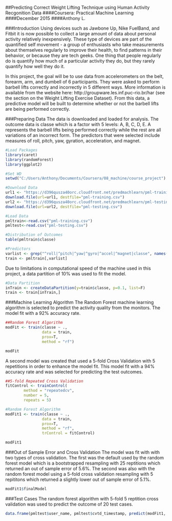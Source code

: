 ##Predicting Correct Weight Lifting Technique using Human Activity Recgonition Data
####Coursera: Practical Machine Learning
####December 2015
####Anthony L.


###Introduction
Using devices such as Jawbone Up, Nike FuelBand, and Fitbit it is now possible to collect a large amount of data about personal activity relatively inexpensively. These type of devices are part of the quantified self movement - a group of enthusiasts who take measurements about themselves regularly to improve their health, to find patterns in their behavior, or because they are tech geeks. One thing that people regularly do is quantify how much of a particular activity they do, but they rarely quantify how well they do it.

In this project, the goal will be to use data from accelerometers on the belt, forearm, arm, and dumbell of 6 participants. They were asked to perform barbell lifts correctly and incorrectly in 5 different ways. More information is available from the website here: http://groupware.les.inf.puc-rio.br/har (see the section on the Weight Lifting Exercise Dataset). From this data, a predictive model will be built to determine whether or not the barbell lifts are being performed correctly.

###Preparing Data
The data is downloaded and loaded for analysis. The outcome data is classe which is a factor with 5 levels: A, B, C, D, E. A represents the barbell lifts being performed correctly while the rest are all variations of an incorrect form. The predictors that were selected include measures of roll, pitch, yaw, gyration, acceleration, and magnet.

```r
#Load Packages
library(caret)
library(randomForest)
library(ggplot2)
```

```r
#Set WD
setwd("C:/Users/Anthony/Documents/Coursera/08_machine/course_project")
```

```r
#Download Data
url1 <- "https://d396qusza40orc.cloudfront.net/predmachlearn/pml-training.csv"
download.file(url=url1, destfile="pml-training.csv")
url2 <- "https://d396qusza40orc.cloudfront.net/predmachlearn/pml-testing.csv"
download.file(url=url2, destfile="pml-testing.csv")
```

```r
#Load Data
pmltrain<-read.csv("pml-training.csv")
pmltest<-read.csv("pml-testing.csv")

#Distribution of Outcomes
table(pmltrain$classe)

#Predictors
varlist <- grep("^roll|^pitch|^yaw|^gyro|^accel|^magnet|classe", names(pmltrain))
train <- pmltrain[,varlist]
```

Due to limitations in computational speed of the machine used in this project, a data partition of 10% was used to fit the model.

```r
#Data Partition
inTrain <- createDataPartition(y=train$classe, p=0.1, list=F)
train <- train[inTrain,]
```


###Machine Learning Algorithm
The Random Forest machine learning algorithm is selected to predict the activity quality from the monitors. The model fit with a 92% accuracy rate.

```r
##Random Forest Algorithm
modFit <- train(classe ~ .,
                data = train,
                prox=T,
                method = "rf")

modFit
```
A second model was created that used a 5-fold Cross Validation with 5 repetitions in order to enhance the model fit. This model fit with a 94% accuracy rate and was selected for predicting the test outcomes.

```r
##5-fold Repeated Cross Validation
fitControl <- trainControl(
        method = "repeatedcv",
        number = 5,
        repeats = 5)

#Random Forest Algorithm
modFit1 <- train(classe ~ .,
                data = train,
                prox=T,
                method = "rf",
                trControl = fitControl)

modFit1
```

###Out of Sample Error and Cross Validation
The model was fit with with two types of cross validation. The first was the default used by the random forest model which is a bootstrapped resampling with 25 reptitions which returned an out of sample error of 5.6%. The second was also with the random forest model using a 5-fold cross validation resampling with 5 repititons which returned a slightly lower out of sample error of 5.1%.

```r
modFit1$finalModel
```

###Test Cases
The random forest algorithm with 5-fold 5 reptition cross validation was used to predict the outcome of 20 test cases.

```r
data.frame(pmltest$user_name, pmltest$cvtd_timestamp, predict(modFit1, pmltest))
```
